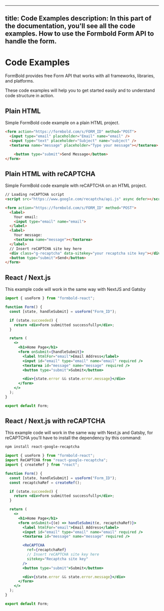 <!-- Generated at: 2025-05-14T06:59:03.069Z -->

---
title: Code Examples
description: In this part of the documentation, you'll see all the code examples. How to use the Formbold Form API to handle the form. 
---

# Code Examples



FormBold provides free Form API that works with all frameworks, libraries, and platforms.

These code examples will help you to get started easily and to understand code structure in action.

## Plain HTML

Simple FormBold code example on a plain HTML project.

```html copy
<form action="https://formbold.com/s/FORM_ID" method="POST">
  <input type="email" placeholder="Email" name="email" />
  <input type="text" placeholder="Subject" name="subject" />
  <textarea name="message" placeholder="Type your message"></textarea>

	<button type="submit">Send Message</button>
</form>
```



## Plain HTML with reCAPTCHA

Simple FormBold code example with reCAPTCHA on an HTML project.

```html copy
// Loading reCAPTCHA script
<script src="https://www.google.com/recaptcha/api.js" async defer></script>

<form action="https://formbold.com/s/FORM_ID" method="POST">
  <label>
    Your email:
    <input type="email" name="email">
  </label>
  <label>
    Your message:
    <textarea name="message"></textarea>
  </label>
  // Insert reCAPTCHA site key here
  <div class="g-recaptcha" data-sitekey="your recaptcha site key"></div>
  <button type="submit">Send</button>
</form>
```



## React / Next.js 

This example code will work in the same way with NextJS and Gatsby

```jsx copy
import { useForm } from "formbold-react";

function Form() {
  const [state, handleSubmit] = useForm("Form_ID");

  if (state.succeeded) {
    return <div>Form submitted successfully</div>;
  }

  return (
    <>
      <h1>Home Page</h1>
      <form onSubmit={handleSubmit}>
        <label htmlFor="email">Email Address</label>
        <input id="email" type="email" name="email" required />
        <textarea id="message" name="message" required />
        <button type="submit">Submit</button>

        <div>{state.error && state.error.message}</div>
      </form>
    </>
  );
}

export default Form;
```



## React / Next.js with reCAPTCHA

This example code will work in the same way with Next.js and Gatsby, for reCAPTCHA you’ll have to install the dependency by this command:

```bash  copy
npm install react-google-recaptcha
```

```jsx copy
import { useForm } from "formbold-react";
import ReCAPTCHA from "react-google-recaptcha";
import { createRef } from "react";

function Form() {
  const [state, handleSubmit] = useForm("Form_ID");
  const recaptchaRef = createRef();

  if (state.succeeded) {
    return <div>Form submitted successfully</div>;
  }

  return (
    <>
      <h1>Home Page</h1>
      <form onSubmit={(e) => handleSubmit(e, recaptchaRef)}>
        <label htmlFor="email">Email Address</label>
        <input id="email" type="email" name="email" required />
        <textarea id="message" name="message" required />

        <ReCAPTCHA
          ref={recaptchaRef}
          // Insert reCAPTCHA site key here
          sitekey="Recaptcha site key"
        />
        <button type="submit">Submit</button>

        <div>{state.error && state.error.message}</div>
      </form>
    </>
  );
}

export default Form;
```


